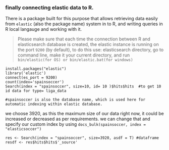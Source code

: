 ### finally connecting elastic data to R.

There is a package built for this purpose that allows retrieving data easily from `elastic` (also the package name) system in to R, and writing queries in R local langauge and working with it. 

> Please make sure that each time the connection between R and elasticsearch database is created, the elastic instance is running on the port `9200` (by default), to do this use: elasticsearch directory, go to command line, make it your current directory, and run `bin/elastic(for OS) or bin/elastic.bat(for windows)` 

```
install.packages("elastic")
library('elastic')
connect(es_port = 9200)
count(index='spainsoccer')
Search(index = "spainsoccer", size=10, id= 10 )$hits$hits  #to get 10 id data for type= liga_data 

#spainsoccer is also the database name, which is used here for automatic indexing within elastic database.

```

we choose 3920, as this the maximum size of our data right now, it could be increased or decreased as per requirements.
we can change that and specify our custom index by using `docs_bulk(spainsoccer, index = "elasticsoccer")`
```
res <- Search(index = "spainsoccer", size=3920, asdf = T) #dataframe
resdf <- res$hits$hits$'_source'
```
